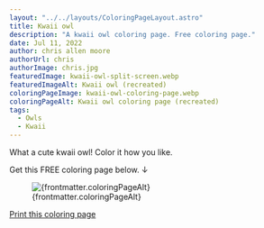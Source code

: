 ```yaml
---
layout: "../../layouts/ColoringPageLayout.astro"
title: Kwaii owl
description: "A kwaii owl coloring page. Free coloring page."
date: Jul 11, 2022
author: chris allen moore
authorUrl: chris
authorImage: chris.jpg
featuredImage: kwaii-owl-split-screen.webp
featuredImageAlt: Kwaii owl (recreated)
coloringPageImage: kwaii-owl-coloring-page.webp
coloringPageAlt: Kwaii owl coloring page (recreated)
tags:
  - Owls
  - Kwaii
---
```


What a cute kwaii owl! Color it how you like.

Get this FREE coloring page below. ↓

<figure class="text-center mt-0">
  <img
    src={`/images/coloring-pages/${frontmatter.coloringPageImage}`}
    alt={frontmatter.coloringPageAlt}
    class="w-full"
  />
  <figcaption class="text-sm">{frontmatter.coloringPageAlt}</figcaption>
</figure>

<div class="text-center">
  <a
    target="_blank"
    href={`/images/coloring-pages/${frontmatter.coloringPageImage}/`}
    class="no-underline bg-paradiso-600 hover:bg-paradiso-700 text-white py-4 px-5 rounded-full leading-normal"
  >
    <span>Print this coloring page</span>
  </a>
</div>

